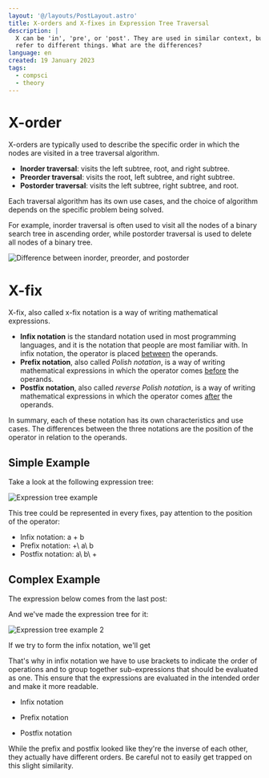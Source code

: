```yaml
---
layout: '@/layouts/PostLayout.astro'
title: X-orders and X-fixes in Expression Tree Traversal
description: |
  X can be 'in', 'pre', or 'post'. They are used in similar context, but they
  refer to different things. What are the differences?
language: en
created: 19 January 2023
tags:
  - compsci
  - theory
---
```



# X-order

X-orders are typically used to describe the specific order in which the nodes
are visited in a tree traversal algorithm.

- **Inorder traversal**: visits the left subtree, root, and right subtree.
- **Preorder traversal**: visits the root, left subtree, and right subtree.
- **Postorder traversal**: visits the left subtree, right subtree, and root.

Each traversal algorithm has its own
use cases, and the choice of algorithm depends on the specific problem being
solved.

For example, inorder traversal is often used to visit all the nodes of a binary
search tree in ascending order, while postorder traversal is used to delete all
nodes of a binary tree.

![Difference between inorder, preorder, and postorder](/assets/post/x-orders-and-x-fixes/differences.webp)

# X-fix

X-fix, also called x-fix notation is a way of writing mathematical expressions.

- **Infix notation** is the standard notation used in most programming languages,
  and it is the notation that people are most familiar with. In infix notation,
  the operator is placed <u>between</u> the operands.
- **Prefix notation**, also called *Polish notation*, is a way of writing
  mathematical expressions in which the operator comes <u>before</u> the operands.
- **Postfix notation**, also called *reverse Polish notation*, is a way of
  writing mathematical expressions in which the operator comes <u>after</u> the
  operands.

In summary, each of these notation has its own characteristics and use cases.
The differences between the three notations are the position of the operator in
relation to the operands.

## Simple Example

Take a look at the following expression tree:

![Expression tree example](/assets/post/x-orders-and-x-fixes/example.webp)

This tree could be represented in every fixes, pay attention to the position of
the operator:

- Infix notation: <K>a + b</K>
- Prefix notation: <K>+\ a\ b</K>
- Postfix notation: <K>a\ b\ +</K>

## Complex Example

The expression below comes from the last post:

<K
  display={true}
  expr="\left( \frac{x^{2}}{y-xz} \right)+\left\{ \left( 2\frac{yz}{x+y} \right) / \left( x+y^{2} \right) \right\}"
/>

And we've made the expression tree for it:

![Expression tree example 2](/assets/post/x-orders-and-x-fixes/example-2.svg)

If we try to form the infix notation, we'll get

<K center={true} expr="x\land2/y-x*z+2*y*z/x+y/x+y\land2" />

That's why in infix notation we have to use brackets to indicate the order of
operations and to group together sub-expressions that should be evaluated as
one. This ensure that the expressions are evaluated in the intended order and
make it more readable.

- Infix notation

<K center={true} expr="(x\land2/y-x*z)+((2*(y*z)/(x+y)/x+y\land2)" />

- Prefix notation

<K center={true} expr="+\ /\ \land\ x\ 2\ -\ y\ *\ x\ z\ /\ *\ 2\ /\ *\ y\ z\ +\ x\ y\ +\ x\ \land\ y\ 2" />

- Postfix notation

<K center={true} expr="x\ 2\ \land\ y\ x\ z\ *\ -\ /\ 2\ y\ z\ *\ x\ y\ +\ /\ *\ x\ y\ z\ \land\ +\ /\ +" />

While the prefix and postfix looked like they're the inverse of each other,
they actually have different orders. Be careful not to easily get trapped on
this slight similarity.

